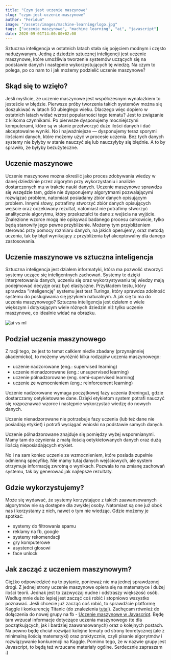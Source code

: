 ```yaml
---
title: "Czym jest uczenie maszynowe"
slug: "czym-jest-uczenie-maszynowe"
author: "Feridum"
image: "/assets/images/machine-learning/logo.jpg"
tags: ["uczenie maszynowe", "machine learning", "ai", "javascript"]
date: 2020-09-01T14:00:00+02:00
---
```


Sztuczna inteligencja w ostatnich latach stała się pojęciem modnym i często nadużywanym. Jedną z dziedzin sztucznej inteligencji jest uczenie maszynowe, które umożliwia tworzenie systemów uczących się na podstawie danych i następnie wykorzystujących tę wiedzę. Na czym to polega, po co nam to i jak możemy podzielić uczenie maszynowe?



## Skąd się to wzięło?

Jeśli myślicie, że uczenie maszynowe jest współczesnym wynalazkiem to jesteście w błędzie. Pierwsze próby tworzenia takich systemów można się doszukiwać w latach 50 ubiegłego wieku. Dlaczego więc dopiero w ostatnich latach widać wzrost popularności tego tematu? Jest to związanie z kilkoma czynnikami. Po pierwsze dysponujemy mocniejszymi komputerami, które są w stanie przetworzyć duże ilości danych i dać akceptowalne wyniki. No i najważniejsze — dysponujemy teraz sporymi ilościami danych, które możemy użyć w procesie uczenia. Bez tych danych systemy nie byłyby w stanie nauczyć się lub nauczyłyby się błędnie. A to by sprawiło, że byłyby bezużyteczne.

## Uczenie maszynowe

Uczenie maszynowe można określić jako proces zdobywania wiedzy w danej dziedzinie przez algorytm przy wykorzystaniu i analizie dostarczonych mu w trakcie nauki danych. Uczenie maszynowe sprawdza się wszędzie tam, gdzie nie dysponujemy algorytmami pozwalającymi rozwiązać problem, natomiast posiadamy zbiór danych opisującym problem. Innymi słowy, potrafimy stworzyć zbiór danych opisujących wejście oraz oczekiwany rezultat, natomiast nie potrafimy stworzyć analitycznie algorytmu, który przekształci te dane z wejścia na wyjście. Znalezione wzorce mogą nie opisywać badanego procesu całkowicie, tylko będą stanowiły jego pewne przybliżenie. Możemy tym przybliżeniem sterować przy pomocy rozmiaru danych, na jakich operujemy, oraz metodą uczenia, tak by błąd wynikający z przybliżenia był akceptowalny dla danego zastosowania.

## Uczenie maszynowe vs sztuczna inteligencja

Sztuczna inteligencja jest działem informatyki, która ma pozwolić stworzyć systemy uczące się inteligentnych zachowań. Systemy te dzięki interpretowaniu danych, uczeniu się oraz wykorzystywaniu tej wiedzy mają podejmować decyzje oraz być elastyczne. Przykładem testu, który sprawdza "inteligencję" systemu jest test Turinga, który sprawdza zdolność systemu do posługiwania się językiem naturalnym. A jak się to ma do uczenia maszynowego? Sztuczna inteligencja jest działem o wiele większym i dotykającym wiele różnych dziedzin niż tylko uczenie maszynowe, co idealnie widać na obrazku.

![ai vs ml](/assets/images/machine-learning/ai-vs-ml.png)

## Podział uczenia maszynowego

Z racji tego, że jest to temat całkiem nieźle zbadany (przynajmniej akademicko), to możemy wyróżnić kilka rodzajów uczenia maszynowego: 

- uczenie nadzorowane (eng.: supervised learning)
- uczenie nienadzorowane (eng.: unsupervised learning)
- uczenie półnadzorowane (eng. semi-supervised learning)
- uczenie ze wzmocnieniem (eng.: reinforcement learning)

Uczenie nadzorowane wymaga początkowej fazy uczenia (treningu), gdzie dostarczamy oetykietowane dane. Dzięki etykietom system potrafi nauczyć się rozpoznawać wzorce i następnie wykorzystać wiedzę do nowych danych.

Uczenie nienadzorowane nie potrzebuje fazy uczenia (lub też dane nie posiadają etykiet) i potrafi wyciągać wnioski na podstawie samych danych.

Uczenie półnadzorowane znajduje się pomiędzy wyżej wspomnianymi. Mamy tam do czynienia z małą ilością oetykietowanych danych oraz dużą ilością nieposiadających etykiet.

No i na sam koniec uczenie ze wzmocnieniem, które posiada zupełnie odmienną specyfikę. Nie mamy tutaj danych wejściowych, ale system otrzymuje informację zwrotną o wynikach. Pozwala to na zmianę zachowań systemu, tak by generować jak najlepsze rezultaty.

## Gdzie wykorzystujemy?

Może się wydawać, że systemy korzystające z takich zaawansowanych algorytmów nie są dostępne dla zwykłej osoby. Natomiast są one już obok nas i korzystamy z nich, nawet o tym nie wiedząc. Gdzie możemy je spotkać: 

- systemy do filtrowania spamu
- reklamy na fb, google
- systemy rekomendacji
- gry komputerowe
- asystenci głosowi
- face unlock

## Jak zacząć z uczeniem maszynowym?

Ciężko odpowiedzieć na to pytanie, ponieważ nie ma jednej sprawdzonej drogi. Z jednej strony uczenie maszynowe opiera się na matematyce i dużej ilości teorii. Jednak jest to zazwyczaj nudne i odstraszy większość osób. Według mnie dużo lepiej jest zacząć coś robić i stopniowo wszystko poznawać. Jeśli chcecie już zacząć coś robić, to sprawdźcie platformę Kaggle i konkurencję Titanic (do znalezienia [tutaj](https://www.kaggle.com/c/titanic)). Zachęcam również do dołączenia do nowej grupy na fb - [Uczenie maszynowe w Javascript](https://www.facebook.com/groups/366332021430977/). Będę tam wrzucał informacje dotyczące uczenia maszynowego (te dla początkujących, jak i bardziej zaawansowanych) oraz o kolejnych postach. Na pewno będę chciał rozwijać kolejne tematy od strony teoretycznej (ale z minimalną ilością matematyki) oraz praktycznie, czyli pisanie algorytmów i rozwiązywanie konkurencji na Kaggle. Pomimo tego, że w nazwie grupy jest Javascript, to będą też wrzucane materiały ogólne. Serdecznie zapraszam :)